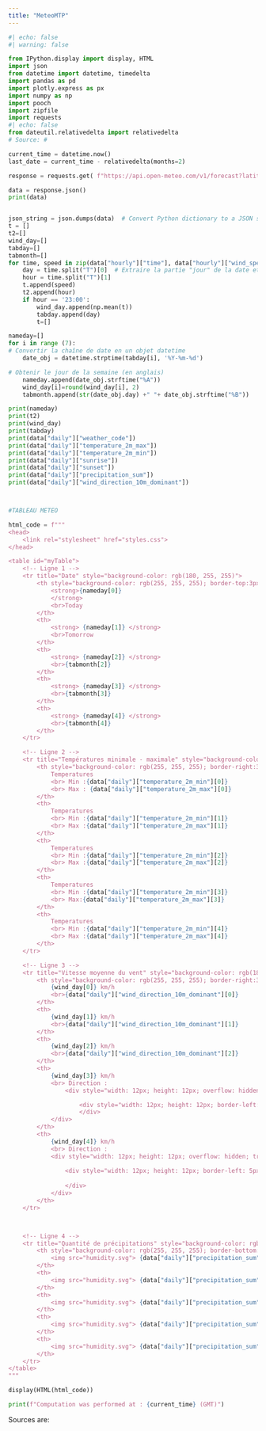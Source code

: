 ```yaml
---
title: "MeteoMTP"
---
```




```python
#| echo: false
#| warning: false

from IPython.display import display, HTML
import json
from datetime import datetime, timedelta
import pandas as pd
import plotly.express as px
import numpy as np
import pooch
import zipfile
import requests
#| echo: false
from dateutil.relativedelta import relativedelta
# Source: #

current_time = datetime.now()
last_date = current_time - relativedelta(months=2)

response = requests.get( f"https://api.open-meteo.com/v1/forecast?latitude=43.6109&longitude=3.8763&hourly=wind_speed_10m&daily=weather_code,temperature_2m_max,temperature_2m_min,sunrise,sunset,precipitation_sum,wind_direction_10m_dominant&timezone=Europe%2FBerlin")

data = response.json()
print(data)



```


```python

json_string = json.dumps(data)  # Convert Python dictionary to a JSON string
t = []
t2=[]
wind_day=[]
tabday=[]
tabmonth=[]
for time, speed in zip(data["hourly"]["time"], data["hourly"]["wind_speed_10m"]):
    day = time.split("T")[0]  # Extraire la partie "jour" de la date et de l'heure
    hour = time.split("T")[1]
    t.append(speed)
    t2.append(hour)
    if hour == '23:00':
        wind_day.append(np.mean(t))
        tabday.append(day)
        t=[]  

nameday=[]
for i in range (7):
# Convertir la chaîne de date en un objet datetime
    date_obj = datetime.strptime(tabday[i], '%Y-%m-%d')

# Obtenir le jour de la semaine (en anglais)
    nameday.append(date_obj.strftime("%A"))
    wind_day[i]=round(wind_day[i], 2)
    tabmonth.append(str(date_obj.day) +" "+ date_obj.strftime("%B"))

print(nameday)
print(t2) 
print(wind_day)
print(tabday)
print(data["daily"]["weather_code"])
print(data["daily"]["temperature_2m_max"])
print(data["daily"]["temperature_2m_min"])
print(data["daily"]["sunrise"])
print(data["daily"]["sunset"])
print(data["daily"]["precipitation_sum"])
print(data["daily"]["wind_direction_10m_dominant"])



#TABLEAU METEO

html_code = f"""
<head>
    <link rel="stylesheet" href="styles.css">
</head>

<table id="myTable">
    <!-- Ligne 1 -->
    <tr title="Date" style="background-color: rgb(180, 255, 255)">
        <th style="background-color: rgb(255, 255, 255); border-top:3px solid rgb(20, 15, 185); border-right:3px solid rgb(20, 15, 185); border-left:3px solid rgb(20, 15, 185)">
            <strong>{nameday[0]}
            </strong>
            <br>Today
        </th>
        <th>
            <strong> {nameday[1]} </strong>
            <br>Tomorrow
        </th>
        <th>
            <strong> {nameday[2]} </strong>
            <br>{tabmonth[2]}
        </th>
        <th>
            <strong> {nameday[3]} </strong>
            <br>{tabmonth[3]}
        </th>
        <th>
            <strong> {nameday[4]} </strong>
            <br>{tabmonth[4]}
        </th>
    </tr>

    <!-- Ligne 2 -->
    <tr title="Températures minimale - maximale" style="background-color: rgb(180, 255, 255)">
        <th style="background-color: rgb(255, 255, 255); border-right:3px solid rgb(20, 15, 185); border-left:3px solid rgb(20, 15, 185)">
            Temperatures
            <br> Min :{data["daily"]["temperature_2m_min"][0]}
            <br> Max : {data["daily"]["temperature_2m_max"][0]}
        </th>
        <th>
            Temperatures
            <br> Min :{data["daily"]["temperature_2m_min"][1]}
            <br> Max :{data["daily"]["temperature_2m_max"][1]}
        </th>
        <th>
            Temperatures
            <br> Min :{data["daily"]["temperature_2m_min"][2]}
            <br> Max :{data["daily"]["temperature_2m_max"][2]}
        </th>
        <th>
            Temperatures
            <br> Min :{data["daily"]["temperature_2m_min"][3]}
            <br> Max:{data["daily"]["temperature_2m_max"][3]}
        </th>
        <th>
            Temperatures
            <br> Min :{data["daily"]["temperature_2m_min"][4]}
            <br> Max :{data["daily"]["temperature_2m_max"][4]}
        </th>
    </tr>

    <!-- Ligne 3 -->
    <tr title="Vitesse moyenne du vent" style="background-color: rgb(180, 255, 255)">
        <th style="background-color: rgb(255, 255, 255); border-right:3px solid rgb(20, 15, 185); border-left:3px solid rgb(20, 15, 185)">
            {wind_day[0]} km/h
            <br>{data["daily"]["wind_direction_10m_dominant"][0]} 
        </th>
        <th>
            {wind_day[1]} km/h
            <br>{data["daily"]["wind_direction_10m_dominant"][1]}
        </th>
        <th>
            {wind_day[2]} km/h
            <br>{data["daily"]["wind_direction_10m_dominant"][2]}
        </th>
        <th>
            {wind_day[3]} km/h
            <br> Direction :
                <div style="width: 12px; height: 12px; overflow: hidden; transform: rotate({data["daily"]["wind_direction_10m_dominant"][3]}); display: inline-block; margin: 0 auto;">

                    <div style="width: 12px; height: 12px; border-left: 5px solid transparent; border-right: 5px solid transparent; border-bottom: 15px solid black;">
                    </div>
            </div>
        </th>
        <th>
            {wind_day[4]} km/h
            <br> Direction : 
            <div style="width: 12px; height: 12px; overflow: hidden; transform: rotate({data["daily"]["wind_direction_10m_dominant"][4]}); display: inline-block; margin: 0 auto;">
                
                <div style="width: 12px; height: 12px; border-left: 5px solid transparent; border-right: 5px solid transparent; border-bottom: 15px solid black;">
            
                </div>
            </div>
        </th>
    </tr>



    <!-- Ligne 4 -->
    <tr title="Quantité de précipitations" style="background-color: rgb(180, 255, 255)">
        <th style="background-color: rgb(255, 255, 255); border-bottom:3px solid rgb(20, 15, 185); border-right:3px solid rgb(20, 15, 185); border-left:3px solid rgb(20, 15, 185)">
            <img src="humidity.svg"> {data["daily"]["precipitation_sum"][0]} mm
        </th>
        <th>
            <img src="humidity.svg"> {data["daily"]["precipitation_sum"][1]} mm
        </th>
        <th>
            <img src="humidity.svg"> {data["daily"]["precipitation_sum"][2]} mm
        </th>
        <th>
            <img src="humidity.svg"> {data["daily"]["precipitation_sum"][3]} mm
        </th>
        <th>
            <img src="humidity.svg"> {data["daily"]["precipitation_sum"][4]} mm
        </th>
    </tr>
</table>
"""

display(HTML(html_code))
```

```python
print(f"Computation was performed at : {current_time} (GMT)")
```

Sources are:
